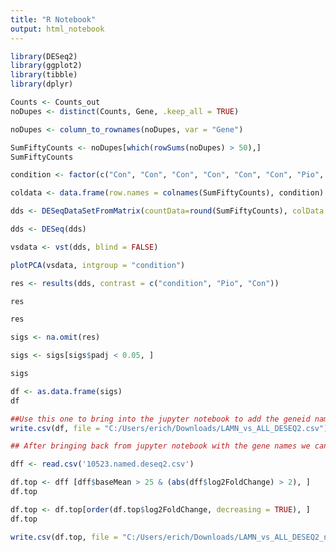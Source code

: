 ---
title: "R Notebook"
output: html_notebook
---
```{r}
library(DESeq2)
library(ggplot2) 
library(tibble)
library(dplyr)

```

```{r}
Counts <- Counts_out
noDupes <- distinct(Counts, Gene, .keep_all = TRUE)
```

```{r}
noDupes <- column_to_rownames(noDupes, var = "Gene")
```

```{r}
SumFiftyCounts <- noDupes[which(rowSums(noDupes) > 50),]
SumFiftyCounts
```

```{r}
condition <- factor(c("Con", "Con", "Con", "Con", "Con", "Con", "Pio", "Pio", "Pio", "Pio", "Pio", "Pio"))
```

```{r}
coldata <- data.frame(row.names = colnames(SumFiftyCounts), condition)

```
```{r}
dds <- DESeqDataSetFromMatrix(countData=round(SumFiftyCounts), colData = coldata, design = ~condition)
```
```{r}
dds <- DESeq(dds)
```
```{r}
vsdata <- vst(dds, blind = FALSE)
```


```{r}
plotPCA(vsdata, intgroup = "condition")
```

```{r}
res <- results(dds, contrast = c("condition", "Pio", "Con"))

```

```{r}
res

```
```{r}
res
```

```{r}

sigs <- na.omit(res)

```

```{r}
sigs <- sigs[sigs$padj < 0.05, ]
```


```{r}
sigs
```

```{r}

df <- as.data.frame(sigs)
df

```
```{r}
##Use this one to bring into the jupyter notebook to add the geneid names
write.csv(df, file = "C:/Users/erich/Downloads/LAMN_vs_ALL_DESEQ2.csv")
```
```{r}
## After bringing back from jupyter notebook with the gene names we can manipulate the file a bit more

dff <- read.csv('10523.named.deseq2.csv')

```


```{r}
df.top <- dff [dff$baseMean > 25 & (abs(dff$log2FoldChange) > 2), ]
df.top
```
```{r}

df.top <- df.top[order(df.top$log2FoldChange, decreasing = TRUE), ]
df.top


```

```{r}
write.csv(df.top, file = "C:/Users/erich/Downloads/LAMN_vs_ALL_DESEQ2_named_ordered.csv")
```

